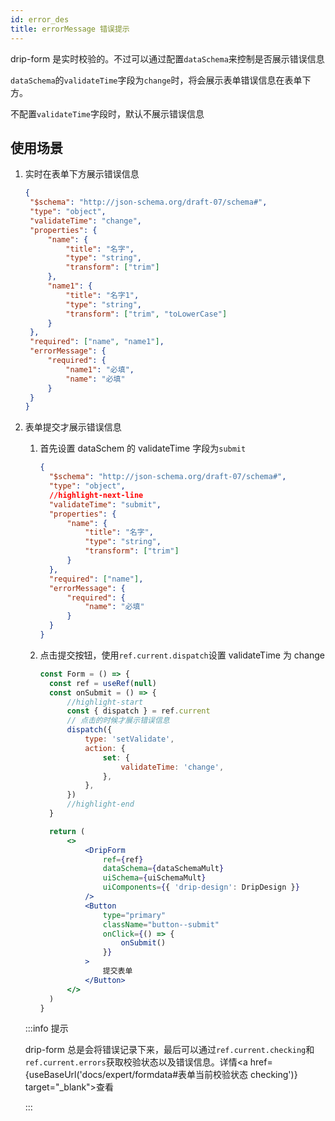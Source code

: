 ```yaml
---
id: error_des
title: errorMessage 错误提示
---
```



drip-form 是实时校验的。不过可以通过配置`dataSchema`来控制是否展示错误信息

`dataSchema`的`validateTime`字段为`change`时，将会展示表单错误信息在表单下方。

不配置`validateTime`字段时，默认不展示错误信息

## 使用场景

1. 实时在表单下方展示错误信息

   ```json title="dataSchema.json" {4}
   {
   	"$schema": "http://json-schema.org/draft-07/schema#",
   	"type": "object",
   	"validateTime": "change",
   	"properties": {
   		"name": {
   			"title": "名字",
   			"type": "string",
   			"transform": ["trim"]
   		},
   		"name1": {
   			"title": "名字1",
   			"type": "string",
   			"transform": ["trim", "toLowerCase"]
   		}
   	},
   	"required": ["name", "name1"],
   	"errorMessage": {
   		"required": {
   			"name1": "必填",
   			"name": "必填"
   		}
   	}
   }
   ```

2. 表单提交才展示错误信息

   1. 首先设置 dataSchem 的 validateTime 字段为`submit`

      ```json title="dataSchema.json"
      {
      	"$schema": "http://json-schema.org/draft-07/schema#",
      	"type": "object",
      	//highlight-next-line
      	"validateTime": "submit",
      	"properties": {
      		"name": {
      			"title": "名字",
      			"type": "string",
      			"transform": ["trim"]
      		}
      	},
      	"required": ["name"],
      	"errorMessage": {
      		"required": {
      			"name": "必填"
      		}
      	}
      }
      ```

   2. 点击提交按钮，使用`ref.current.dispatch`设置 validateTime 为 change

      ```jsx
      const Form = () => {
      	const ref = useRef(null)
      	const onSubmit = () => {
      		//highlight-start
      		const { dispatch } = ref.current
      		// 点击的时候才展示错误信息
      		dispatch({
      			type: 'setValidate',
      			action: {
      				set: {
      					validateTime: 'change',
      				},
      			},
      		})
      		//highlight-end
      	}

      	return (
      		<>
      			<DripForm
      				ref={ref}
      				dataSchema={dataSchemaMult}
      				uiSchema={uiSchemaMult}
      				uiComponents={{ 'drip-design': DripDesign }}
      			/>
      			<Button
      				type="primary"
      				className="button--submit"
      				onClick={() => {
      					onSubmit()
      				}}
      			>
      				提交表单
      			</Button>
      		</>
      	)
      }
      ```

   :::info 提示

   drip-form 总是会将错误记录下来，最后可以通过`ref.current.checking`和`ref.current.errors`获取校验状态以及错误信息。详情<a href={useBaseUrl('docs/expert/formdata#表单当前校验状态 checking')} target="\_blank">查看</a>

   :::

